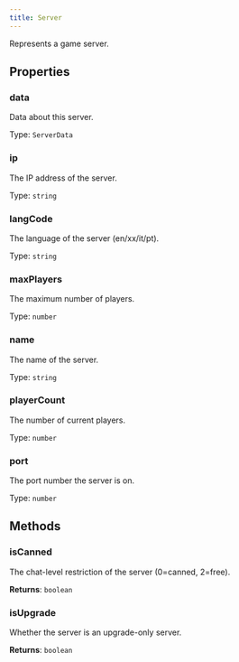 ```yaml
---
title: Server
---
```



Represents a game server.


## Properties
### data
Data about this server.

Type: `ServerData`

### ip <Badge text="Getter" size="small" />	
The IP address of the server.

Type: `string`

### langCode <Badge text="Getter" size="small" />	
The language of the server (en/xx/it/pt).

Type: `string`

### maxPlayers <Badge text="Getter" size="small" />	
The maximum number of players.

Type: `number`

### name <Badge text="Getter" size="small" />	
The name of the server.

Type: `string`

### playerCount <Badge text="Getter" size="small" />	
The number of current players.

Type: `number`

### port <Badge text="Getter" size="small" />	
The port number the server is on.

Type: `number`

## Methods

### isCanned
The chat-level restriction of the server (0=canned, 2=free).

**Returns**: `boolean`

### isUpgrade
Whether the server is an upgrade-only server.

**Returns**: `boolean`
